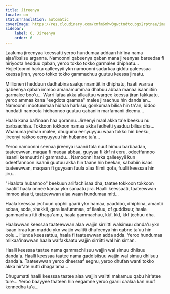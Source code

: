 ```yaml
---
title: Jireenya
locale: om
statusTranslation: automatic
coverImage: https://res.cloudinary.com/xmfm6mhw3gwctndtcubgx2rptnae/image/upload/v1740468922/small_cover_tratado_de_psicologia_revolucionaria_a4c0dca4e0.webp
sidebar:
    label: 6. Jireenya
    order: 6
---
```

Laaluma jireenyaa keessatti yeroo hundumaa addaan hir'ina nama ajaa'ibsiisu arganna. Namoonni qabeenya qaban mana jireenyaa bareedaa fi hiriyoota hedduu qaban, yeroo tokko tokko garmalee dhiphatu... Hojjettoonni harka qalleeyyii ykn namoonni sadarkaa giddu galeessaa keessa jiran, yeroo tokko tokko gammachuu guutuu keessa jiraatu.

Millionerri hedduun dadhabina saalqunnamtiitiin dhiphatu, haati warraa qabeenya qaban immoo amanamummaa dhabuu abbaa manaa isaaniitiin garmalee boo'u... Warri lafaa akka allaattuu warqee keessa jiran fakkaatu, yeroo ammaa kana "eegdota qaamaa" malee jiraachuu hin danda'an... Namoonni mootummaa hidhaa harkisu, gonkumaa bilisa hin ta'an, iddoo hundatti namoota hidhannoo guutuu qabaniin marfamanii deemu...

Haala kana bal'inaan haa qorannu. Jireenyi maal akka ta'e beekuu nu barbaachisa. Tokkoon tokkoon namaa akka fedhetti yaaduu bilisa dha... Waanuma jedhan malee, dhuguma eenyuyyuu waan tokko hin beeku, jireenyi rakkoo eenyuyyuu hin hubanne ta'a...

Yeroo namoonni seenaa jireenya isaanii tola nuuf himuu barbaadan, taateewwan, maqaa fi maqaa abbaa, guyyaa fi kkf ni eeru, odeeffannoo isaanii kennuutti ni gammadu... Namoonni harka qalleeyyii kun odeeffannoon isaanii guutuu akka hin taane hin beekan, sababiin isaas taateewwan, maqaan fi guyyaan fuula alaa filmii qofa, fuulli keessaa hin jiru...

"Haalota hubannoo" beekuun ariifachiisaa dha, taatee tokkoon tokkoon isaatiif haala onnee kanaa ykn sanaatu jira. Haalli keessaati, taateewwan immoo alaa ti, taateewwan alaa waan hundumaa miti...

Haala keessaa jechuun qophii gaarii ykn hamaa, yaaddoo, dhiphina, amantii sobaa, soda, shakkii, gara laafummaa, of ilaaluu, of guddisuu; haala gammachuu itti dhaga'amu, haala gammachuu, kkf, kkf, kkf jechuu dha.

Haalawwan keessaa taateewwan alaa wajjin sirriitti walsimuu danda'u ykn isaan irraa kan maddu ykn wajjin walitti dhufeenya hin qabne ta'uu hin oolu... Hunda keessattuu, haala fi taateewwan adda adda. Yeroo hundumaa milkaa'inawwan haala walfakkaatu wajjin sirriitti wal hin siman.

Haalli keessaa taatee nama gammachiisuu wajjin wal simuu dhiisuu danda'a. Haalli keessaa taatee nama gaddisiisuu wajjin wal simuu dhiisuu danda'a. Taateewwan yeroo dheeraaf eegnu, yeroo dhufan wanti tokko akka hir'ate nutti dhaga'ama...

Dhugumatti haalli keessaa taatee alaa wajjin walitti makamuu qabu hir'atee ture... Yeroo baayyee taateen hin eegamne yeroo gaarii caalaa kan nuuf kennedha ta'a...

